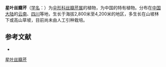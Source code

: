 {{NoteTA|G1=LS}}
{{Speciesbox
| name = 星叶丝瓣芹
| status = 
| status_system = 
| image =
| genus = Acronema
| species = astrantiifolium
| authority = Wolff in Fedde
}}

'''星叶丝瓣芹'''（[[学名|学名]]：{{lang|la|''Acronema astrantiifolium''}}）为[[伞形科|伞形科]][[丝瓣芹属|丝瓣芹属]]的植物，为中国的特有植物。分布在[[中国大陆|中国大陆]]的[[云南|云南]]、[[四川|四川]]等地，生长于海拔2,800米至4,200米的地区，多生长在山坡林下或高山草坡，目前尚未由人工引种栽培。

== 参考文献 ==
<div class="references-small">
* {{cite web| url =http://www.bioinfo.cn/db05/KmzwSpecies.php?action=view&id=22610| title =星叶丝瓣芹| work =《中国高等植物数据库全库》| publisher =中国科学院微生物研究所| author =昆明植物研究所| accessdate =2009-02-25| deadurl =yes| archiveurl =https://web.archive.org/web/20160305005301/http://www.bioinfo.cn/db05/KmzwSpecies.php?action=view&id=22610| archivedate =2016-03-05}}
</div>
{{Taxonbar|from=Q15231547}}

[[Category:丝瓣芹属|星叶丝瓣芹]]


{{Apiales-stub}}